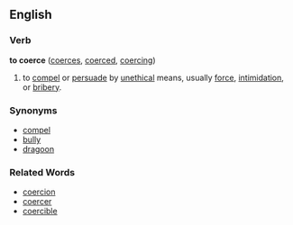 ==English==
===Verb===
'''to coerce''' ([[coerces]], [[coerced]], [[coercing]])
#to [[compel]] or [[persuade]] by [[unethical]] means, usually [[force]], [[intimidation]], or [[bribery]].

===Synonyms===
*[[compel]]
*[[bully]]
*[[dragoon]]

===Related Words===
*[[coercion]]
*[[coercer]]
*[[coercible]]